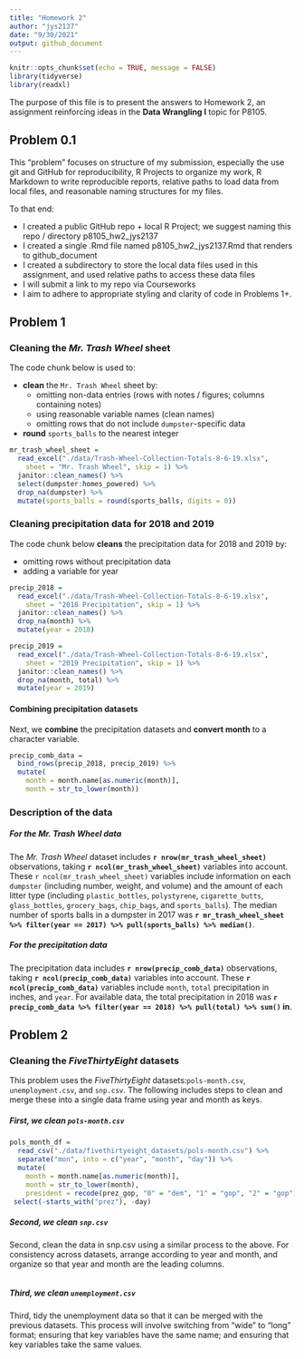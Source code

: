 ```yaml
---
title: "Homework 2"
author: "jys2137"
date: "9/30/2021"
output: github_document
---
```


```r
knitr::opts_chunk$set(echo = TRUE, message = FALSE)
library(tidyverse)
library(readxl)
```

The purpose of this file is to present the answers to Homework 2, an assignment reinforcing ideas in the **Data Wrangling I** topic for P8105. 


## Problem 0.1

This “problem” focuses on structure of my submission, especially the use git and GitHub for reproducibility, R Projects to organize my work, R Markdown to write reproducible reports, relative paths to load data from local files, and reasonable naming structures for my files.

To that end:

* I created a public GitHub repo + local R Project; we suggest naming this repo / directory p8105_hw2_jys2137
* I created a single .Rmd file named p8105_hw2_jys2137.Rmd that renders to github_document
* I created a subdirectory to store the local data files used in this assignment, and used relative paths to access these data files
* I will submit a link to my repo via Courseworks
* I aim to adhere to appropriate styling and clarity of code in Problems 1+.


## Problem 1

### Cleaning the _Mr. Trash Wheel_ sheet

The code chunk below is used to:

- **clean** the `Mr. Trash Wheel` sheet by:
  - omitting non-data entries (rows with notes / figures; columns containing notes)
  - using reasonable variable names (clean names)
  - omitting rows that do not include `dumpster`-specific data
- **round** `sports_balls` to the nearest integer

```r
mr_trash_wheel_sheet = 
  read_excel("./data/Trash-Wheel-Collection-Totals-8-6-19.xlsx",
    sheet = "Mr. Trash Wheel", skip = 1) %>%
  janitor::clean_names() %>%
  select(dumpster:homes_powered) %>%
  drop_na(dumpster) %>%
  mutate(sports_balls = round(sports_balls, digits = 0))
```

### Cleaning precipitation data for 2018 and 2019

The code chunk below **cleans** the precipitation data for 2018 and 2019 by:

- omitting rows without precipitation data 
- adding a variable for year

```r
precip_2018 = 
  read_excel("./data/Trash-Wheel-Collection-Totals-8-6-19.xlsx",
    sheet = "2018 Precipitation", skip = 1) %>%
  janitor::clean_names() %>%
  drop_na(month) %>%
  mutate(year = 2018)

precip_2019 = 
  read_excel("./data/Trash-Wheel-Collection-Totals-8-6-19.xlsx",
    sheet = "2019 Precipitation", skip = 1) %>%
  janitor::clean_names() %>%
  drop_na(month, total) %>%
  mutate(year = 2019)
```

#### Combining precipitation datasets

Next, we **combine** the precipitation datasets and **convert month** to a character variable.

```r
precip_comb_data = 
  bind_rows(precip_2018, precip_2019) %>% 
  mutate(
    month = month.name[as.numeric(month)], 
    month = str_to_lower(month))
```

### Description of the data

##### For the _Mr. Trash Wheel_ data

The _Mr. Trash Wheel_ dataset includes **`r nrow(mr_trash_wheel_sheet)`** observations, taking **`r ncol(mr_trash_wheel_sheet)`** variables into account. These `r ncol(mr_trash_wheel_sheet)` variables include information on each `dumpster` (including number, weight, and volume) and the amount of each litter type (including `plastic_bottles`, `polystyrene`, `cigarette_butts`, `glass_bottles`, `grocery_bags`, `chip_bags`, and `sports_balls`). The median number of sports balls in a dumpster in 2017 was **`r mr_trash_wheel_sheet %>% filter(year == 2017) %>% pull(sports_balls) %>% median()`**. 

##### For the _precipitation_ data

The precipitation data includes **`r nrow(precip_comb_data)`** observations, taking **`r ncol(precip_comb_data)`** variables into account. These **`r ncol(precip_comb_data)`** variables include `month`,  `total` precipitation in inches, and `year`. For available data, the total precipitation in 2018 was **`r precip_comb_data %>% filter(year == 2018) %>% pull(total) %>% sum()` in**.


## Problem 2

### Cleaning the _FiveThirtyEight_ datasets

This problem uses the _FiveThirtyEight_ datasets:`pols-month.csv`, `unemployment.csv`, and `snp.csv`. The following includes steps to clean and merge these into a single data frame using year and month as keys.

##### First, we clean `pols-month.csv`

```r
pols_month_df = 
  read_csv("./data/fivethirtyeight_datasets/pols-month.csv") %>%
  separate("mon", into = c("year", "month", "day")) %>% 
  mutate(
    month = month.name[as.numeric(month)], 
    month = str_to_lower(month),
    president = recode(prez_gop, "0" = "dem", "1" = "gop", "2" = "gop")) %>% 
 select(-starts_with("prez"), -day)
```

##### Second, we clean `snp.csv`

Second, clean the data in snp.csv using a similar process to the above. For consistency across datasets, arrange according to year and month, and organize so that year and month are the leading columns.
```r

```

##### Third, we clean `unemployment.csv`

Third, tidy the unemployment data so that it can be merged with the previous datasets. This process will involve switching from “wide” to “long” format; ensuring that key variables have the same name; and ensuring that key variables take the same values.

```r

```



